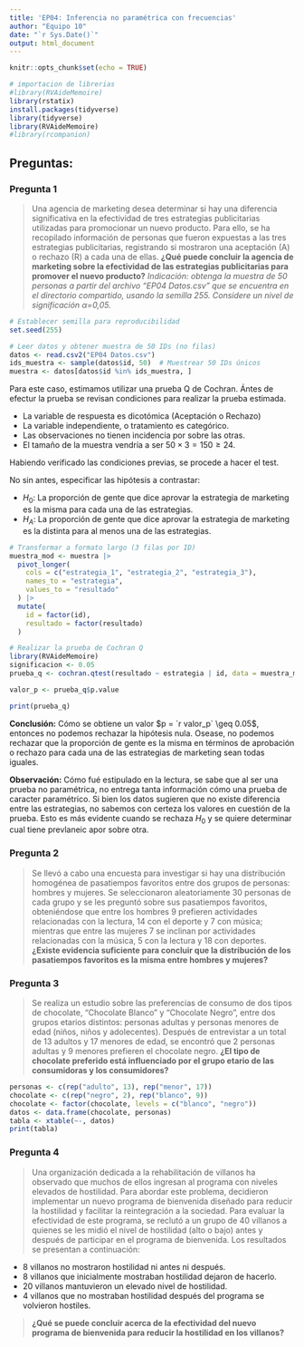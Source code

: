 ```yaml
---
title: 'EP04: Inferencia no paramétrica con frecuencias'
author: "Equipo 10"
date: "`r Sys.Date()`"
output: html_document
---
```


```r
knitr::opts_chunk$set(echo = TRUE)

# importacion de librerias
#library(RVAideMemoire)
library(rstatix)
install.packages(tidyverse)
library(tidyverse) 
library(RVAideMemoire) 
#library(rcompanion)
```

## Preguntas:
### Pregunta 1
> Una agencia de marketing desea determinar si hay una diferencia significativa en la efectividad de tres estrategias publicitarias utilizadas para promocionar un nuevo producto. Para ello, se ha recopilado información de personas que fueron expuestas a las tres estrategias publicitarias, registrando si mostraron una aceptación (A) o rechazo (R) a cada una de ellas. 
> **¿Qué puede concluir la agencia de marketing sobre la efectividad de las estrategias publicitarias para promover el nuevo producto?**
*Indicación: obtenga la muestra de 50 personas a partir del archivo “EP04 Datos.csv” que se encuentra en el directorio compartido, usando la semilla 255. Considere un nivel de significación α=0,05.*

```r
# Establecer semilla para reproducibilidad
set.seed(255)

# Leer datos y obtener muestra de 50 IDs (no filas)
datos <- read.csv2("EP04 Datos.csv")
ids_muestra <- sample(datos$id, 50)  # Muestrear 50 IDs únicos
muestra <- datos[datos$id %in% ids_muestra, ]
```
Para este caso, estimamos utilizar una prueba Q de Cochran.
Ántes de efectur la prueba se revisan condiciones para realizar la prueba estimada.

- La variable de respuesta es dicotómica (Aceptación o Rechazo)
- La variable independiente, o tratamiento es categórico.
- Las observaciones no tienen incidencia por sobre las otras.
- El tamaño de la muestra vendría a ser $50 \times 3 = 150 \geq 24$.

Habiendo verificado las condiciones previas, se procede a hacer el test.

No sin antes, especificar las hipótesis a contrastar:

- $H_0$: La proporción de gente que dice aprovar la estrategia de marketing es la misma para cada una de las estrategias.
- $H_A$: La proporción de gente que dice aprovar la estrategia de marketing es la distinta para al menos una de las estrategias.

```r
# Transformar a formato largo (3 filas por ID)
muestra_mod <- muestra |> 
  pivot_longer(
    cols = c("estrategia_1", "estrategia_2", "estrategia_3"),
    names_to = "estrategia",
    values_to = "resultado"
  ) |> 
  mutate(
    id = factor(id),
    resultado = factor(resultado)
  )

# Realizar la prueba de Cochran Q
library(RVAideMemoire)
significacion <- 0.05
prueba_q <- cochran.qtest(resultado ~ estrategia | id, data = muestra_mod, alpha = significacion)

valor_p <- prueba_q$p.value

print(prueba_q)
```

**Conclusión:** Cómo se obtiene un valor $p =  `r valor_p` \geq 0.05$, entonces no podemos rechazar la hipótesis nula. Osease, no podemos rechazar que la proporción de gente es la misma en términos de aprobación o rechazo para cada una de las estrategias de marketing sean todas iguales.

**Observación:** Cómo fué estipulado en la lectura, se sabe que al ser una prueba no paramétrica, no entrega tanta información cómo una prueba de caracter paramétrico. Si bien los datos sugieren que no existe diferencia entre las estrategias, no sabemos con certeza los valores en cuestión de la prueba. Esto es más evidente cuando se rechaza $H_0$ y se quiere determinar cual tiene prevlaneic apor sobre otra.

### Pregunta 2
>Se llevó a cabo una encuesta para investigar si hay una distribución homogénea de pasatiempos favoritos entre dos grupos de personas: hombres y mujeres. Se seleccionaron aleatoriamente 30 personas de cada grupo y se les preguntó sobre sus pasatiempos favoritos, obteniéndose que entre los hombres 9 prefieren actividades relacionadas con la lectura, 14 con el deporte y 7 con música; mientras que entre las mujeres 7 se inclinan por actividades relacionadas con la música, 5 con la lectura y 18 con deportes. **¿Existe evidencia suficiente para concluir que la distribución de los pasatiempos favoritos es la misma entre hombres y mujeres?**



### Pregunta 3
> Se realiza un estudio sobre las preferencias de consumo de dos tipos de chocolate, “Chocolate Blanco” y “Chocolate Negro”, entre dos grupos etarios distintos: personas adultas y personas menores de edad (niños, niños y adolecentes). Después de entrevistar a un total de 13 adultos y 17 menores de edad, se encontró que 2 personas adultas y 9 menores prefieren el chocolate negro. **¿El tipo de chocolate preferido está influenciado por el grupo etario de las consumidoras y los consumidores?**

```r
personas <- c(rep("adulto", 13), rep("menor", 17))
chocolate <- c(rep("negro", 2), rep("blanco", 9))
chocolate <- factor(chocolate, levels = c("blanco", "negro"))
datos <- data.frame(chocolate, personas)
tabla <- xtable(~-, datos)
print(tabla)
```

### Pregunta 4
> Una organización dedicada a la rehabilitación de villanos ha observado que muchos de ellos ingresan al programa con niveles elevados de hostilidad. Para abordar este problema, decidieron implementar un nuevo programa de bienvenida diseñado para reducir la hostilidad y facilitar la reintegración a la sociedad. Para evaluar la efectividad de este programa, se reclutó a un grupo de 40 villanos a quienes se les midió el nivel de hostilidad (alto o bajo) antes y después de participar en el programa de bienvenida. Los resultados se presentan a continuación:

- 8 villanos no mostraron hostilidad ni antes ni después.
- 8 villanos que inicialmente mostraban hostilidad dejaron de hacerlo.
- 20 villanos mantuvieron un elevado nivel de hostilidad.
- 4 villanos que no mostraban hostilidad después del programa se volvieron hostiles.

> **¿Qué se puede concluir acerca de la efectividad del nuevo programa de bienvenida para reducir la hostilidad en los villanos?**
